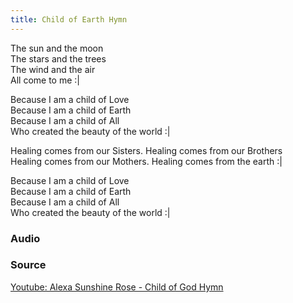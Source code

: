 ```yaml
---  
title: Child of Earth Hymn
---
```



The sun and the moon  
The stars and the trees  
The wind and the air  
All come to me :|   
  
Because I am a child of Love  
Because I am a child of Earth  
Because I am a child of All  
Who created the beauty of the world :|  
  
Healing comes from our Sisters. 
Healing comes from our Brothers  
Healing comes from our Mothers. 
Healing comes from the earth :|  
  
Because I am a child of Love  
Because I am a child of Earth   
Because I am a child of All  
Who created the beauty of the world :|  

### Audio
<AudioComponent source="/audio/child-of-god-hymn.m4a"/>

### Source 

[Youtube: Alexa Sunshine Rose - Child of God Hymn](https://www.youtube.com/watch?v=L6jrSF9LGcw)   
  
